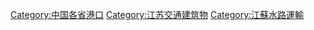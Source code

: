 [[Category:中国各省港口|Category:中国各省港口]]
[[Category:江苏交通建筑物|Category:江苏交通建筑物]]
[[Category:江蘇水路運輸|Category:江蘇水路運輸]]